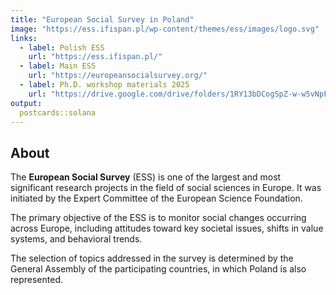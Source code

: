 ```yaml
---
title: "European Social Survey in Poland"
image: "https://ess.ifispan.pl/wp-content/themes/ess/images/logo.svg"
links:
  - label: Polish ESS
    url: "https://ess.ifispan.pl/"
  - label: Main ESS
    url: "https://europeansocialsurvey.org/"
  - label: Ph.D. workshop materials 2025
    url: "https://drive.google.com/drive/folders/1RY13bDCogSpZ-w-w5vNpFyuhIB-jVuv3"
output:
  postcards::solana
---
```


## About

The **European Social Survey** (ESS) is one of the largest and most significant research projects in the field of social sciences in Europe. It was initiated by the Expert Committee of the European Science Foundation.

The primary objective of the ESS is to monitor social changes occurring across Europe, including attitudes toward key societal issues, shifts in value systems, and behavioral trends.

The selection of topics addressed in the survey is determined by the General Assembly of the participating countries, in which Poland is also represented.
